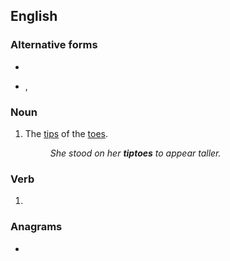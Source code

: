 {{also|tip-toes}}
==English==

===Alternative forms===
* {{l|en|tip-toes}}
* {{l|en|tippytoes}}, {{l|en|tippy-toes}}

===Noun===
{{en-plural noun}}

# The [[tip]]s of the [[toe]]s.
#: ''She stood on her '''tiptoes''' to appear taller.''

===Verb===
{{head|en|verb form}}

# {{en-third-person singular of|tiptoe}}

===Anagrams===
* {{anagrams|en|Petitos|potties|topsite}}